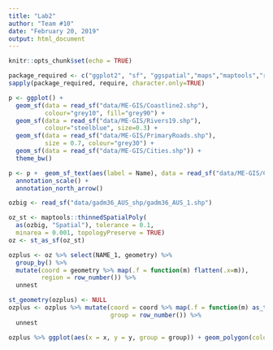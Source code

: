```yaml
---
title: "Lab2"
author: "Team #10"
date: "February 20, 2019"
output: html_document
---
```


```r
knitr::opts_chunk$set(echo = TRUE)
```



```r
package_required <- c("ggplot2", "sf", "ggspatial","maps","maptools","rgeos","purrr","tidyverse")
sapply(package_required, require, character.only=TRUE)
```

```r
p <- ggplot() +
  geom_sf(data = read_sf("data/ME-GIS/Coastline2.shp"), 
          colour="grey10", fill="grey90") +
  geom_sf(data = read_sf("data/ME-GIS/Rivers19.shp"), 
          colour="steelblue", size=0.3) +
  geom_sf(data = read_sf("data/ME-GIS/PrimaryRoads.shp"), 
          size = 0.7, colour="grey30") +
  geom_sf(data = read_sf("data/ME-GIS/Cities.shp")) +
  theme_bw()

p <- p +  geom_sf_text(aes(label = Name), data = read_sf("data/ME-GIS/Cities.shp")) +
  annotation_scale() +
  annotation_north_arrow()

ozbig <- read_sf("data/gadm36_AUS_shp/gadm36_AUS_1.shp")

oz_st <- maptools::thinnedSpatialPoly(
  as(ozbig, "Spatial"), tolerance = 0.1, 
  minarea = 0.001, topologyPreserve = TRUE)
oz <- st_as_sf(oz_st)

ozplus <- oz %>% select(NAME_1, geometry) %>% 
  group_by() %>% 
  mutate(coord = geometry %>% map(.f = function(m) flatten(.x=m)),
         region = row_number()) %>% 
  unnest

st_geometry(ozplus) <- NULL
ozplus <- ozplus %>% mutate(coord = coord %>% map(.f = function(m) as_tibble(m)),
                            group = row_number()) %>% 
  unnest

ozplus %>% ggplot(aes(x = x, y = y, group = group)) + geom_polygon(color = "black")
```
